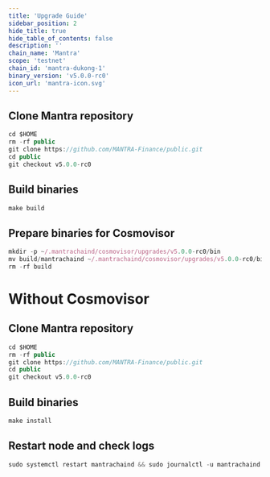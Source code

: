 ```yaml
---
title: 'Upgrade Guide'
sidebar_position: 2
hide_title: true
hide_table_of_contents: false
description: ''
chain_name: 'Mantra'
scope: 'testnet'
chain_id: 'mantra-dukong-1'
binary_version: 'v5.0.0-rc0'
icon_url: 'mantra-icon.svg'
---
```



<PageTitle
  iconUrl="img/mantra-icon.svg"
  title="Mantra Upgrade Guide"
  chainId="mantra-dukong-1"
  version="v5.0.0-rc0"
/>

## Clone Mantra repository

```js
cd $HOME
rm -rf public
git clone https://github.com/MANTRA-Finance/public.git
cd public
git checkout v5.0.0-rc0
```

## Build binaries

```js
make build
```

## Prepare binaries for Cosmovisor

```js
mkdir -p ~/.mantrachaind/cosmovisor/upgrades/v5.0.0-rc0/bin
mv build/mantrachaind ~/.mantrachaind/cosmovisor/upgrades/v5.0.0-rc0/bin/
rm -rf build
```

# Without Cosmovisor

## Clone Mantra repository

```js
cd $HOME
rm -rf public
git clone https://github.com/MANTRA-Finance/public.git
cd public
git checkout v5.0.0-rc0
```

## Build binaries

```js
make install
```

## Restart node and check logs

```js
sudo systemctl restart mantrachaind && sudo journalctl -u mantrachaind -f --no-hostname -o cat
```
